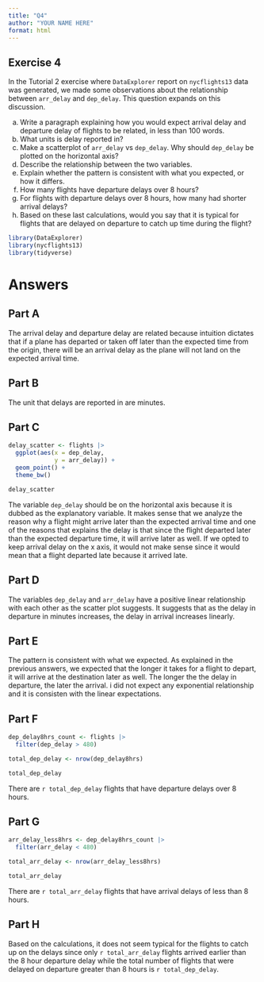 ```yaml
---
title: "Q4"
author: "YOUR NAME HERE"
format: html
---
```


## Exercise 4

In the Tutorial 2 exercise where `DataExplorer` report on `nycflights13` data was generated, we made some observations about the relationship between `arr_delay` and `dep_delay`. This question expands on this discussion.

a. Write a paragraph explaining how you would expect arrival delay and departure delay of flights to be related, in less than 100 words.
b. What units is delay reported in?
c. Make a scatterplot of `arr_delay` vs `dep_delay`. Why should `dep_delay` be plotted on the horizontal axis?
d. Describe the relationship between the two variables. 
e. Explain whether the pattern is consistent with what you expected, or how it differs.
f. How many flights have departure delays over 8 hours?
g. For flights with departure delays over 8 hours, how many had shorter arrival delays?
h. Based on these last calculations, would you say that it is typical for flights that are delayed on departure to catch up time during the flight?


```r
library(DataExplorer)
library(nycflights13)
library(tidyverse)
```

# Answers

## Part A

The arrival delay and departure delay are related because intuition dictates that if a plane has departed or taken off later than the expected time from the origin, there will be an arrival delay as the plane will not land on the expected arrival time.

## Part B

The unit that delays are reported in are minutes.

## Part C

```r
delay_scatter <- flights |>
  ggplot(aes(x = dep_delay,
             y = arr_delay)) +
  geom_point() +
  theme_bw()

delay_scatter
```

The variable `dep_delay` should be on the horizontal axis because it is dubbed as the explanatory variable. It makes sense that we analyze the reason why a flight might arrive later than the expected arrival time and one of the reasons that explains the delay is that since the flight departed later than the expected departure time, it will arrive later as well. If we opted to keep arrival delay on the x axis, it would not make sense since it would mean that a flight departed late because it arrived late.

## Part D

The variables `dep_delay` and `arr_delay` have a positive linear relationship with each other as the scatter plot suggests. It suggests that as the delay in departure in minutes increases, the delay in arrival increases linearly.

## Part E

The pattern is consistent with what we expected. As explained in the previous answers, we expected that the longer it takes for a flight to depart, it will arrive at the destination later as well. The longer the the delay in departure, the later the arrival. i did not expect any exponential relationship and it is consisten with the linear expectations.

## Part F

```r
dep_delay8hrs_count <- flights |>
  filter(dep_delay > 480)

total_dep_delay <- nrow(dep_delay8hrs)

total_dep_delay

```

There are `r total_dep_delay` flights that have departure delays over 8 hours.

## Part G

```r
arr_delay_less8hrs <- dep_delay8hrs_count |>
  filter(arr_delay < 480)

total_arr_delay <- nrow(arr_delay_less8hrs)

total_arr_delay
```

There are `r total_arr_delay` flights that have arrival delays of less than 8 hours.

## Part H

Based on the calculations, it does not seem typical for the flights to catch up on the delays since only `r total_arr_delay` flights arrived earlier than the 8 hour departure delay while the total number of flights that were delayed on departure greater than 8 hours is `r total_dep_delay`.
